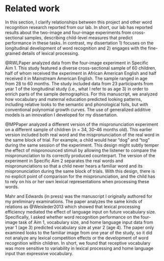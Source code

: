 Related work {#related-work}
========================================================================

In this section, I clarify relationships between this project and other
word recognition research reported from our lab. In short, our lab has
reported results about the two-image and four-image experiments from
cross-sectional samples, describing child-level measures that predict
performance in these tasks. In contrast, my dissertation 1) focuses on
the longitudinal development of word recognition and 2) engages with the
fine-grained details of lexical processing.

@RWLPaper analyzed data from the four-image experiment in Specific
Aim 1. This study featured a diverse cross-sectional sample of 60
children, half of whom received the experiment in African American
English and half received it in Mainstream American English. The sample
ranged in age from 28 to 60 months. The study included data from 23
participants from year 1 of the longitudinal study (i.e., what I refer
to as age 3) in order to enrich parts of the sample demographics. For
this manuscript, we analyzed how vocabulary and maternal education
predicted looking patterns, including relative looks to the semantic and
phonological foils, but with conventional polynomial growth curves. The
use of generalized additive models is an innovation I developed for my
dissertation.

@MPPaper analyzed a different version of the mispronunciation experiment 
on a different sample of children (*n* = 34, 30–46 months old). This
earlier version included both real word and the mispronunciation of the
real word in the same block of trial. For example, a child would hear
“dog” and “tog” during the same session of the experiment. This design
might subtly temper the effect of mispronounced stimuli by allowing the
listener to compare the mispronunciation to its correctly produced
counterpart. The version of the experiment in Specific Aim 2 separates
the real words and mispronunciations so that a child never hears a
familiar word and its mispronunciation during the same block of trials.
With this design, there is no explicit point of comparison for the
mispronunciation, and the child has to rely on his or her own lexical
representations when processing these words.

Mahr and Edwards (in press) was the manuscript I originally authored for
my preliminary examinations. The paper analyzes the same kinds of
relations as @Weisleder2013 which showed that lexical processing
efficiency mediated the effect of language input on future vocabulary
size. Specifically, I asked whether word recognition performance on the
four-image task of Aim 1, vocabulary size, and home language
input data from year 1 (age 3) predicted vocabulary size at year 2
(age 4). The paper only examined looks to the familiar image from one
year of the study, so it did not analyze any lexical competition effects
or the development of word recognition within children. In short, we
found that receptive vocabulary was more sensitive to variability in
lexical processing and home language input than expressive vocabulary.

